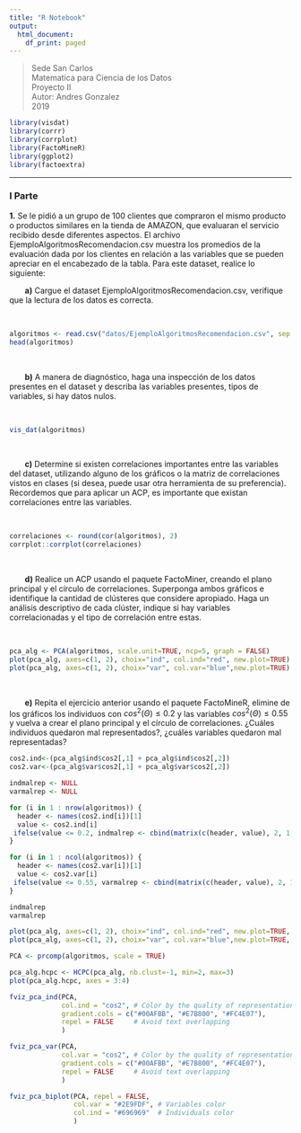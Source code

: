 ```yaml
---
title: "R Notebook"
output:
  html_document:
    df_print: paged
---
```

> Sede San Carlos
\
> Matematica para Ciencia de los Datos
\
> Proyecto II
\
> Autor: Andres Gonzalez
\
> 2019

``` r
library(visdat)
library(corrr) 
library(corrplot)
library(FactoMineR)
library(ggplot2)
library(factoextra)
```

<hr>

### I Parte

**1.** Se le pidió a un grupo de 100 clientes que compraron el mismo producto o productos similares en la tienda de AMAZON, que evaluaran el servicio recibido desde diferentes aspectos. El archivo EjemploAlgoritmosRecomendacion.csv muestra los promedios de la evaluación dada por los clientes en relación a las variables que se pueden apreciar en el encabezado de la tabla. Para este dataset, realice lo siguiente:

|        **a)** Cargue el dataset EjemploAlgoritmosRecomendacion.csv, verifique que la lectura de los datos es correcta.

\

```r
algoritmos <- read.csv("datos/EjemploAlgoritmosRecomendacion.csv", sep = ";", dec = ",", header = T,row.names = 1)
head(algoritmos)
```

\

|        **b)** A manera de diagnóstico, haga una inspección de los datos presentes en el dataset y describa las variables presentes, tipos de variables, si hay datos nulos.

\

```r
vis_dat(algoritmos)
```

\

|        **c)** Determine si existen correlaciones importantes entre las variables del dataset, utilizando alguno de los gráficos o la matriz de correlaciones vistos en clases (si desea, puede usar otra herramienta de su preferencia). Recordemos que para aplicar un ACP, es importante que existan correlaciones entre las variables.

\

```r
correlaciones <- round(cor(algoritmos), 2)
corrplot::corrplot(correlaciones)
```

\

|        **d)** Realice un ACP usando el paquete FactoMiner, creando el plano principal y el círculo de correlaciones. Superponga ambos gráficos e identifique la cantidad de clústeres que considere apropiado. Haga un análisis descriptivo de cada clúster, indique si hay variables correlacionadas y el tipo de correlación entre estas.

\

```r
pca_alg <- PCA(algoritmos, scale.unit=TRUE, ncp=5, graph = FALSE)
plot(pca_alg, axes=c(1, 2), choix="ind", col.ind="red", new.plot=TRUE)
plot(pca_alg, axes=c(1, 2), choix="var", col.var="blue",new.plot=TRUE)
```

\

|        **e)** Repita el ejercicio anterior usando el paquete FactoMineR, elimine de los gráficos los individuos con $cos^2(\Theta)\le0.2$ y las variables $cos^2(\Theta)\le0.55$ y vuelva a crear el plano principal y el círculo de correlaciones. ¿Cuáles individuos quedaron mal representados?, ¿cuáles variables quedaron mal representadas?

```r
cos2.ind<-(pca_alg$ind$cos2[,1] + pca_alg$ind$cos2[,2])
cos2.var<-(pca_alg$var$cos2[,1] + pca_alg$var$cos2[,2])

indmalrep <- NULL
varmalrep <- NULL

for (i in 1 : nrow(algoritmos)) {
  header <- names(cos2.ind[i])[1]
  value <- cos2.ind[i]
 ifelse(value <= 0.2, indmalrep <- cbind(matrix(c(header, value), 2, 1, TRUE), indmalrep), NA)
}

for (i in 1 : ncol(algoritmos)) {
  header <- names(cos2.var[i])[1]
  value <- cos2.var[i]
 ifelse(value <= 0.55, varmalrep <- cbind(matrix(c(header, value), 2, 1, TRUE), varmalrep), NA)
}

indmalrep
varmalrep

plot(pca_alg, axes=c(1, 2), choix="ind", col.ind="red", new.plot=TRUE, select="cos2 0.2")
plot(pca_alg, axes=c(1, 2), choix="var", col.var="blue",new.plot=TRUE, select="cos2 0.55")
```

```r
PCA <- prcomp(algoritmos, scale = TRUE)

pca_alg.hcpc <- HCPC(pca_alg, nb.clust=-1, min=2, max=3)
plot(pca_alg.hcpc, axes = 3:4)

fviz_pca_ind(PCA,
             col.ind = "cos2", # Color by the quality of representation
             gradient.cols = c("#00AFBB", "#E7B800", "#FC4E07"),
             repel = FALSE     # Avoid text overlapping
             )

fviz_pca_var(PCA,
             col.var = "cos2", # Color by the quality of representation
             gradient.cols = c("#00AFBB", "#E7B800", "#FC4E07"),
             repel = FALSE     # Avoid text overlapping
             )

fviz_pca_biplot(PCA, repel = FALSE,
                col.var = "#2E9FDF", # Variables color
                col.ind = "#696969"  # Individuals color
                )
```

